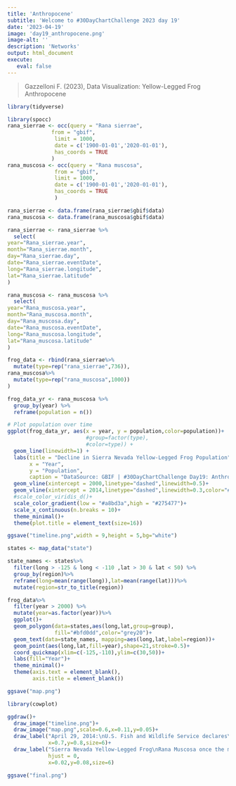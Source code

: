 ```yaml
---
title: 'Anthropocene'
subtitle: 'Welcome to #30DayChartChallenge 2023 day 19'
date: '2023-04-19'
image: 'day19_anthropocene.png'
image-alt: ''
description: 'Networks'
output: html_document
execute: 
   eval: false
---
```



> Gazzelloni F. (2023), Data Visualization: Yellow-Legged Frog Anthropocene

```r
library(tidyverse)

library(spocc)
rana_sierrae <- occ(query = "Rana sierrae",
              from = "gbif",
               limit = 1000,
               date = c('1900-01-01','2020-01-01'),
               has_coords = TRUE
              )
rana_muscosa <- occ(query = "Rana muscosa",
               from = "gbif",
               limit = 1000,
               date = c('1900-01-01','2020-01-01'),
               has_coords = TRUE
               )
```

```r
rana_sierrae <- data.frame(rana_sierrae$gbif$data)
rana_muscosa <- data.frame(rana_muscosa$gbif$data)
```

```r
rana_sierrae <- rana_sierrae %>%
  select(
year="Rana_sierrae.year",                            
month="Rana_sierrae.month",                           
day="Rana_sierrae.day",                             
date="Rana_sierrae.eventDate",
long="Rana_sierrae.longitude",                      
lat="Rana_sierrae.latitude"
)

rana_muscosa <- rana_muscosa %>%
  select(
year="Rana_muscosa.year",                            
month="Rana_muscosa.month",                           
day="Rana_muscosa.day",                             
date="Rana_muscosa.eventDate",
long="Rana_muscosa.longitude",                      
lat="Rana_muscosa.latitude"
)

frog_data <- rbind(rana_sierrae%>%
  mutate(type=rep("rana_sierrae",736)),
rana_muscosa%>%
  mutate(type=rep("rana_muscosa",1000))
)
```

```r
frog_data_yr <- rana_muscosa %>%
  group_by(year) %>%
  reframe(population = n())
```

```r
# Plot population over time
ggplot(frog_data_yr, aes(x = year, y = population,color=population))+
                         #group=factor(type),
                         #color=type)) +
  geom_line(linewidth=1) +
  labs(title = "Decline in Sierra Nevada Yellow-Legged Frog Population",
       x = "Year",
       y = "Population",
       caption = "DataSource: GBIF | #30DayChartChallenge Day19: Anthropocene\nDataViz: Federica Gazzelloni") +
  geom_vline(xintercept = 2000,linetype="dashed",linewidth=0.5)+
  geom_vline(xintercept = 2014,linetype="dashed",linewidth=0.3,color="#a60845")+
  #scale_color_viridis_d()+
  scale_color_gradient(low = "#a8bd3a",high = "#275477")+
  scale_x_continuous(n.breaks = 10)+
  theme_minimal()+
  theme(plot.title = element_text(size=16))

```

```r
ggsave("timeline.png",width = 9,height = 5,bg="white")
```

```r

states <- map_data("state")

state_names <- states%>%
  filter(long > -125 & long < -110 ,lat > 30 & lat < 50) %>%
  group_by(region)%>%
  reframe(long=mean(range(long)),lat=mean(range(lat)))%>%
  mutate(region=str_to_title(region))

frog_data%>%
  filter(year > 2000) %>%
  mutate(year=as.factor(year))%>%
  ggplot()+
  geom_polygon(data=states,aes(long,lat,group=group),
               fill="#bfd0dd",color="grey20")+
  geom_text(data=state_names, mapping=aes(long,lat,label=region))+
  geom_point(aes(long,lat,fill=year),shape=21,stroke=0.5)+
  coord_quickmap(xlim=c(-125,-110),ylim=c(30,50))+
  labs(fill="Year")+
  theme_minimal()+
  theme(axis.text = element_blank(),
        axis.title = element_blank())
```

```r
ggsave("map.png")
```

```r
library(cowplot)

ggdraw()+
  draw_image("timeline.png")+
  draw_image("map.png",scale=0.6,x=0.11,y=0.05)+
  draw_label("April 29, 2014:\nU.S. Fish and Wildlife Service declares\nSierra Nevada Yellow-Legged Frog\nspecies in danger of extinction",hjust = 0,
             x=0.7,y=0.8,size=6)+
  draw_label("Sierra Nevada Yellow-Legged Frog\nRana Muscosa once the most abundant frog in the Sierra Nevada\nis now critically endangered, yellow-legged frogs\nhave declined dramatically and they are now found\nin fewer than 7 percent of their historic localities. ",
             hjust = 0,
             x=0.02,y=0.08,size=6)
```

```r
ggsave("final.png")
```
